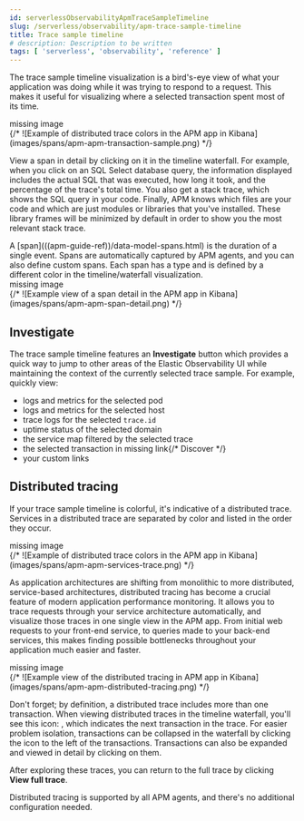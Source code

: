 ```yaml
---
id: serverlessObservabilityApmTraceSampleTimeline
slug: /serverless/observability/apm-trace-sample-timeline
title: Trace sample timeline
# description: Description to be written
tags: [ 'serverless', 'observability', 'reference' ]
---
```




<div id="spans"></div>

The trace sample timeline visualization is a bird's-eye view of what your application was doing while it was trying to respond to a request.
This makes it useful for visualizing where a selected transaction spent most of its time.

<div style={{ backgroundColor: "#F1F4FA", width: "100%", height: "250px", textAlign: "center", paddingTop: "110px", marginBottom: "20px" }}><DocIcon type="image" title="missing image"/> missing image</div>
{/* ![Example of distributed trace colors in the APM app in Kibana](images/spans/apm-apm-transaction-sample.png) */}

View a span in detail by clicking on it in the timeline waterfall.
For example, when you click on an SQL Select database query,
the information displayed includes the actual SQL that was executed, how long it took,
and the percentage of the trace's total time.
You also get a stack trace, which shows the SQL query in your code.
Finally, APM knows which files are your code and which are just modules or libraries that you've installed.
These library frames will be minimized by default in order to show you the most relevant stack trace.

<DocCallOut title="Tip">
A [span](((apm-guide-ref))/data-model-spans.html) is the duration of a single event.
Spans are automatically captured by APM agents, and you can also define custom spans.
Each span has a type and is defined by a different color in the timeline/waterfall visualization.
</DocCallOut>

<div style={{ backgroundColor: "#F1F4FA", width: "100%", height: "250px", textAlign: "center", paddingTop: "110px", marginBottom: "20px" }}><DocIcon type="image" title="missing image"/> missing image</div>
{/* ![Example view of a span detail in the APM app in Kibana](images/spans/apm-apm-span-detail.png) */}

<div id="trace-sample-investigate"></div>

## Investigate

The trace sample timeline features an **Investigate** button which provides a quick way to jump
to other areas of the Elastic Observability UI while maintaining the context of the currently selected trace sample.
For example, quickly view:

* logs and metrics for the selected pod
* logs and metrics for the selected host
* trace logs for the selected `trace.id`
* uptime status of the selected domain
* the <DocLink id="serverlessObservabilityApmServiceMap">service map</DocLink> filtered by the selected trace
* the selected transaction in <DocBadge><DocIcon size="s" type="unlink" title="missing link"/> missing link</DocBadge>{/*  <DocLink id="enKibanaDiscover">Discover</DocLink> */}
* your <DocLink id="serverlessObservabilityApmCreateCustomLinks">custom links</DocLink>

<div id="distributed-tracing"></div>

## Distributed tracing

If your trace sample timeline is colorful, it's indicative of a distributed trace.
Services in a distributed trace are separated by color and listed in the order they occur.

<div style={{ backgroundColor: "#F1F4FA", width: "100%", height: "250px", textAlign: "center", paddingTop: "110px", marginBottom: "20px" }}><DocIcon type="image" title="missing image"/> missing image</div>
{/* ![Example of distributed trace colors in the APM app in Kibana](images/spans/apm-apm-services-trace.png) */}

As application architectures are shifting from monolithic to more distributed, service-based architectures,
distributed tracing has become a crucial feature of modern application performance monitoring.
It allows you to trace requests through your service architecture automatically, and visualize those traces in one single view in the APM app.
From initial web requests to your front-end service, to queries made to your back-end services,
this makes finding possible bottlenecks throughout your application much easier and faster.

<div style={{ backgroundColor: "#F1F4FA", width: "100%", height: "250px", textAlign: "center", paddingTop: "110px", marginBottom: "20px" }}><DocIcon type="image" title="missing image"/> missing image</div>
{/* ![Example view of the distributed tracing in APM app in Kibana](images/spans/apm-apm-distributed-tracing.png) */}

Don't forget; by definition, a distributed trace includes more than one transaction.
When viewing distributed traces in the timeline waterfall,
you'll see this icon: <DocIcon type="merge" title="Merge" />,
which indicates the next transaction in the trace.
For easier problem isolation, transactions can be collapsed in the waterfall by clicking
the icon to the left of the transactions.
Transactions can also be expanded and viewed in detail by clicking on them.

After exploring these traces,
you can return to the full trace by clicking **View full trace**.

<DocCallOut title="Tip">
Distributed tracing is supported by all APM agents, and there's no additional configuration needed.
</DocCallOut>


